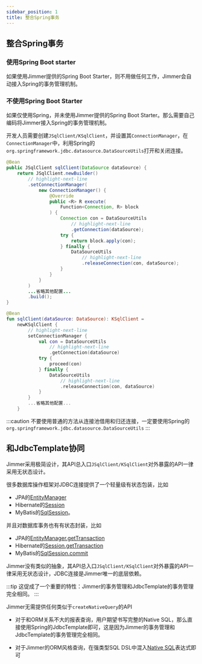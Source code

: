 ```yaml
---
sidebar_position: 1
title: 整合Spring事务 
---
```



## 整合Spring事务

### 使用Spring Boot starter

如果使用Jimmer提供的Spring Boot Starter，则不用做任何工作，Jimmer会自动接入Spring的事务管理机制。

### 不使用Spring Boot Starter

如果仅使用Spring，并未使用Jimmer提供的Spring Boot Starter。那么需要自己编码将Jimmer接入Spring的事务管理机制。

开发人员需要创建`JSqlClient/KSqlClient`，并设置其`ConnectionManager`，在`ConnectionManager`中，利用Spring的`org.springframework.jdbc.datasource.DataSourceUtils`打开和关闭连接。

<Tabs groupId="language">
<TabItem value="java" label="Java">

```java title="Book.java"
@Bean
public JSqlClient sqlClient(DataSource dataSource) {
    return JSqlClient.newBuilder()
        // highlight-next-line
        .setConnectionManager(
            new ConnectionManager() {
                @Override
                public <R> R execute(
                    Function<Connection, R> block
                ) {
                    Connection con = DataSourceUtils
                        // highlight-next-line
                        .getConnection(dataSource);
                    try {
                        return block.apply(con);
                    } finally {
                        DataSourceUtils
                            // highlight-next-line
                            .releaseConnection(con, dataSource);
                    }
                }
            }
        )
        ...省略其他配置...
        .build();
}
```

</TabItem>
<TabItem value="kotlin" label="Kotlin">

```kotlin title="Book.kt"
@Bean
fun sqlClient(dataSource: DataSource): KSqlClient =
    newKSqlClient {
        // highlight-next-line
        setConnectionManager {
            val con = DataSourceUtils
                // highlight-next-line
                .getConnection(dataSource)
            try {
                proceed(con)
            } finally {
                DataSourceUtils
                    // highlight-next-line
                    .releaseConnection(con, dataSource)
            }
        }
        ...省略其他配置...
    }
```

</TabItem>
</Tabs>

:::caution
不要使用普通的方法从连接池借用和归还连接，一定要使用Spring的`org.springframework.jdbc.datasource.DataSourceUtils`
:::

## 和JdbcTemplate协同

Jimmer采用极简设计，其API总入口`JSqlClient/KSqlClient`对外暴露的API一律采用无状态设计。

很多数据库操作框架对JDBC连接提供了一个轻量级有状态包装，比如
-   JPA的[EntityManager](https://docs.oracle.com/javaee/7/api/javax/persistence/EntityManager.html)
-   Hibernate的[Session](https://docs.jboss.org/hibernate/orm/6.2/javadocs/org/hibernate/Session.html)
-   MyBatis的[SqlSession](https://javadoc.io/doc/org.mybatis/mybatis/latest/org/apache/ibatis/session/SqlSession.html)。

并且对数据库事务也有有状态封装，比如
-   JPA的[EntityManager.getTransaction](https://docs.oracle.com/javaee/7/api/javax/persistence/EntityManager.html#getTransaction--)
-   Hibernate的[Session.getTransaction](https://docs.jboss.org/hibernate/orm/6.2/javadocs/org/hibernate/SharedSessionContract.html#getTransaction())
-   MyBatis的[SqlSession.commit](https://javadoc.io/doc/org.mybatis/mybatis/latest/org/apache/ibatis/session/SqlSession.html#commit())

Jimmer没有类似的抽象，其API总入口`JSqlClient/KSqlClient`对外暴露的API一律采用无状态设计，JDBC连接是Jimmer唯一的底层依赖。

:::tip
这促成了一个重要的特性：Jimmer的事务管理和JdbcTemplate的事务管理完全相同。
:::

Jimmer无需提供任何类似于`createNativeQuery`的API

-   对于和ORM关系不大的报表查询，用户期望书写完整的Native SQL，那么直接使用Spring的JdbcTemplate即可，这是因为Jimmer的事务管理和JdbcTemplate的事务管理完全相同。

-   对于Jimmer的ORM风格查询，在强类型SQL DSL中混入[Native SQL](../query/native-sql)表达式即可
